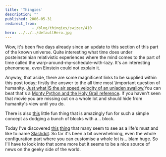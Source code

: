 ```yaml
---
title: 'Thingies'
description: ""
published: 2006-05-31
redirect_from: 
            - /blog/thingies/swizec/410
hero: ../../../defaultHero.jpg
---
```

Wow, it&#x27;s been five days already since an update to this section of this part of the known universe. Quite interesting what time does under posteinsteinian relativistic experiences where the mind comes to the part of time called the warp-around-my-schedule-with-lazy. It&#x27;s an interesting phenomena, even Einstein could not explain it.  
  
Anyway, that aside, there are some magnificent links to be supplied within this post today; firstly the answer to the all time most \\important question of humanity. [Just what IS the air speed velocity of an unladen swallow.](http://www.style.org/unladenswallow/)You can beat that&#x27;s a [Monty Python and the Holy Grail reference](http://en.wikiquote.org/wiki/Holy_Grail). If you haven&#x27;t seen that movie you are missing out on a whole lot and should hide from humanity&#x27;s view until you do.  
  
There is also [this](http://www.blockfrenzy.com/) little fun thing that is amazingly fun for such a simple concept as dodging a bunch of blocks with a... block.  
  
Today I&#x27;ve discovered [this](http://slashdot.org/) [thing](http://slashdot.org/) that many seem to see as a life&#x27;s must and like to name [Slashdot](http://slashdot.org/). So far it&#x27;s been a bit overwhelming, even the whole configuration part where you can customise a whole lot is... blam huge. So I&#x27;ll have to look into that some more but it seems to be a nice source of news on the geeky side of the world.